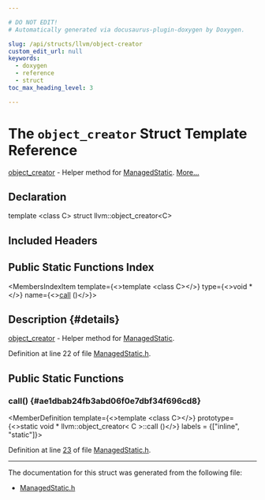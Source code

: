 ```yaml
---

# DO NOT EDIT!
# Automatically generated via docusaurus-plugin-doxygen by Doxygen.

slug: /api/structs/llvm/object-creator
custom_edit_url: null
keywords:
  - doxygen
  - reference
  - struct
toc_max_heading_level: 3

---
```





# The `object_creator` Struct Template Reference

<DoxygenPage pluginConfig={pluginConfig}>

<a href="/docs/api/structs/llvm/object-creator">object&#95;creator</a> - Helper method for <a href="/docs/api/classes/llvm/managedstatic">ManagedStatic</a>. <a href="#details">More...</a>

## Declaration

<CodeBlock>template &lt;class C&gt;
struct llvm::object_creator&lt;C&gt;</CodeBlock>

## Included Headers

<IncludesList>
<IncludesListItem
  filePath="llvm/Support/ManagedStatic.h"
  permalink="/docs/api/files/include/include/llvm/include/llvm/support/managedstatic-h"
  isLocal="true" />
</IncludesList>

## Public Static Functions Index

<MembersIndex>

<MembersIndexItem
  template={<>template &lt;class C&gt;</>}
  type={<>void &#42;</>}
  name={<><a href="#ae1dbab24fb3abd06f0e7dbf34f696cd8">call</a> ()</>}>
</MembersIndexItem>

</MembersIndex>

## Description {#details}

<a href="/docs/api/structs/llvm/object-creator">object&#95;creator</a> - Helper method for <a href="/docs/api/classes/llvm/managedstatic">ManagedStatic</a>.

Definition at line 22 of file <a href="/docs/api/files/include/include/llvm/include/llvm/support/managedstatic-h">ManagedStatic.h</a>.

<SectionDefinition>

## Public Static Functions

### call() {#ae1dbab24fb3abd06f0e7dbf34f696cd8}

<MemberDefinition
  template={<>template &lt;class C&gt;</>}
  prototype={<>static void &#42; llvm::object&#95;creator&lt; C &gt;::call ()</>}
  labels = {["inline", "static"]}>

Definition at line <a href="/docs/api/files/include/include/llvm/include/llvm/support/managedstatic-h/#l00023">23</a> of file <a href="/docs/api/files/include/include/llvm/include/llvm/support/managedstatic-h">ManagedStatic.h</a>.
</MemberDefinition>

</SectionDefinition>

<hr/>

The documentation for this struct was generated from the following file:

<ul>
<li><a href="/docs/api/files/include/include/llvm/include/llvm/support/managedstatic-h">ManagedStatic.h</a></li>
</ul>

</DoxygenPage>
